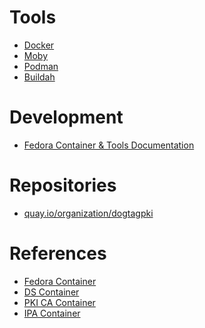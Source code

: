 = Tools =

* [[Docker]]
* [[Moby]]
* [[Podman]]
* [[Buildah]]

= Development =

* [https://docs.fedoraproject.org/en-US/containers/ Fedora Container & Tools Documentation]

= Repositories =

* [https://quay.io/organization/dogtagpki quay.io/organization/dogtagpki]

= References =

* [[Fedora Container]]
* [[DS Container]]
* [[PKI CA Container]]
* [[IPA Container]]